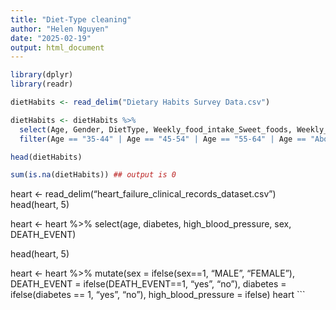 ```yaml
---
title: "Diet-Type cleaning"
author: "Helen Nguyen"
date: "2025-02-19"
output: html_document
---
```


```r
library(dplyr)
library(readr)
```

```r
dietHabits <- read_delim("Dietary Habits Survey Data.csv")

dietHabits <- dietHabits %>%
  select(Age, Gender, DietType, Weekly_food_intake_Sweet_foods, Weekly_food_intake_Salty_foods) %>%
  filter(Age == "35-44" | Age == "45-54" | Age == "55-64" | Age == "Above 65")

head(dietHabits)

sum(is.na(dietHabits)) ## output is 0
```


heart <- read_delim("heart_failure_clinical_records_dataset.csv")
head(heart, 5)

heart <- heart %>% 
  select(age, diabetes, high_blood_pressure, sex, DEATH_EVENT)

head(heart, 5)

heart <- heart %>% 
  mutate(sex = ifelse(sex==1, "MALE", "FEMALE"),
         DEATH_EVENT = ifelse(DEATH_EVENT==1, "yes", "no"),
         diabetes = ifelse(diabetes == 1, "yes", "no"),
         high_blood_pressure = ifelse)
heart
```

